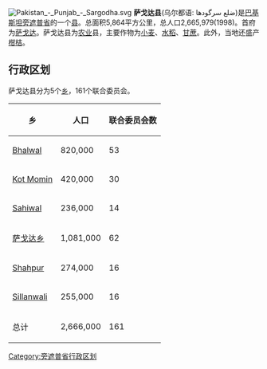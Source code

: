 [[File:Pakistan_-_Punjab_-_Sargodha.svg|right]]
'''萨戈达县'''(乌尔都语: ضلع سرگودھا)是[[巴基斯坦|巴基斯坦]][[旁遮普省|旁遮普省]]的一个[[县|县]]。总面积5,864平方公里，总人口2,665,979(1998)。首府为[[萨戈达|萨戈达]]。萨戈达县为[[农业|农业]]县，主要作物为[[小麦|小麦]]、[[水稻|水稻]]、[[甘蔗|甘蔗]]。此外，当地还盛产[[柑桔|柑桔]]。

== 行政区划 ==
萨戈达县分为5个[[乡_(南亚)|乡]]，161个联合委员会。
{| border="1" cellpadding="5" 
|-
! 乡
! 人口
! 联合委员会数
|-
| [[Bhalwal|Bhalwal]] 
| 820,000
| 53
|-
| [[Kot_Momin|Kot Momin]] 
| 420,000
| 30
|-
| [[Sahiwal|Sahiwal]]
| 236,000
| 14
|-
| [[萨戈达乡|萨戈达乡]]
| 1,081,000
| 62
|-
| [[Shahpur|Shahpur]]
| 274,000
| 16
|-
| [[Sillanwali|Sillanwali]]
| 255,000
| 16
|-
| 总计
| 2,666,000
| 161
|} 


{{旁遮普省行政区划}}

[[Category:旁遮普省行政区划|Category:旁遮普省行政区划]]